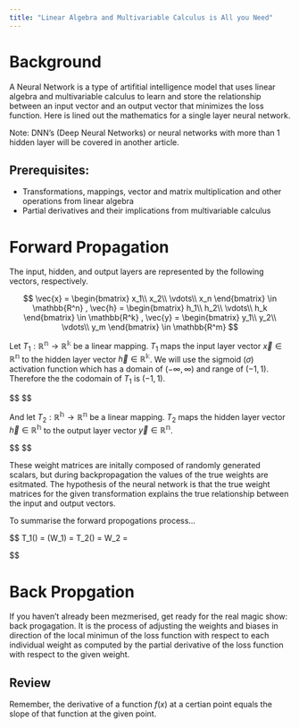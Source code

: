 ```yaml
---
title: "Linear Algebra and Multivariable Calculus is All you Need"
---
```



# Background

A Neural Network is a type of artifitial intelligence model that uses linear algebra and multivariable calculus to learn and store the relationship between an input vector and an output vector that minimizes the loss function. Here is lined out the mathematics for a single layer neural network.

Note: DNN's (Deep Neural Networks) or neural networks with more than 1 hidden layer will be covered in another article.

## Prerequisites:
- Transformations, mappings, vector and matrix multiplication and other operations from linear algebra
- Partial derivatives and their implications from multivariable calculus

# Forward Propagation
The input, hidden, and output layers are represented by the following vectors, respectively.


$$
\vec{x} =
\begin{bmatrix}
	x_1\\
	x_2\\
	\vdots\\
	x_n
\end{bmatrix} \in \mathbb{R^n}
,
\vec{h} =
\begin{bmatrix}
	h_1\\
	h_2\\
	\vdots\\
	h_k
\end{bmatrix} \in \mathbb{R^k}
,
\vec{y} =
\begin{bmatrix}
	y_1\\
	y_2\\
	\vdots\\
	y_m
\end{bmatrix} \in \mathbb{R^m}
$$


Let $T_1: \mathbb{R^n}	\rightarrow \mathbb{R^k}$ be a linear mapping. $T_1$ maps the input layer vector $\vec{x} \in \mathbb{R^n}$ to the hidden layer vector  $\vec{h} \in \mathbb{R^k}$. We will use the sigmoid ($\sigma$) activation function which has a domain of $(-\infty,\infty)$ and range of $(-1,1)$. Therefore the the codomain of $T_1$ is $(-1,1)$.


$$
\begin{gather}
W_1 =
	\begin{bmatrix}
	w_{1,1} & w_{1,2} & \ldots & w_{1,n}\\
	w_{2,1} & w_{2,2} & \ldots & w_{2,n}\\
	\vdots & \vdots & \ddots & \vdots\\
	w_{k,1} & w_{k,2} & \ldots & w_{k,n}\\
	\end{bmatrix}
\newline
T_1(\vec{x}) = \sigma(W_1\vec{x}) = \vec{s}

\end{gather}
$$


And let $T_2: \mathbb{R^h}	\rightarrow \mathbb{R^n}$ be a linear mapping. $T_2$ maps the hidden layer vector $\vec{h} \in \mathbb{R^h}$ to the output layer vector  $\vec{y} \in \mathbb{R^n}$.


$$
\begin{gather}
W_2 = \begin{bmatrix}
	w_{1,1} & w_{1,2} & \ldots & w_{1,h}\\
	w_{2,1} & w_{2,2} & \ldots & w_{2,h}\\
	\vdots & \vdots & \ddots & \vdots\\
	w_{n,1} & w_{n,2} & \ldots & w_{n,h}\\
	\end{bmatrix}

\newline
T_2(\vec{h}) = W_2\vec{h} = \vec{y}

\end{gather}
$$


These weight matrices are initally composed of randomly generated scalars, but during backpropagation the values of the true weights are esitmated. The hypothesis of the neural network is that the true weight matrices for the given transformation explains the true relationship between the input and output vectors.

To summarise the forward propogations process...

$$
T_1(\vec{x}) = \sigma(W_1\vec{x}) = \vec{s}
\newline
T_2(\vec{h}) = W_2\vec{h} = \vec{y}

$$

# Back Propgation

If you haven't already been mezmerised, get ready for the real magic show: back progagation. It is the process of adjusting the weights and biases in direction of the local minimun of the loss function with respect to each individual weight as computed by the partial derivative of the loss function with respect to the given weight.

## Review
Remember, the derivative of a function $f(x)$ at a certian point equals the slope of that function at the given point.




